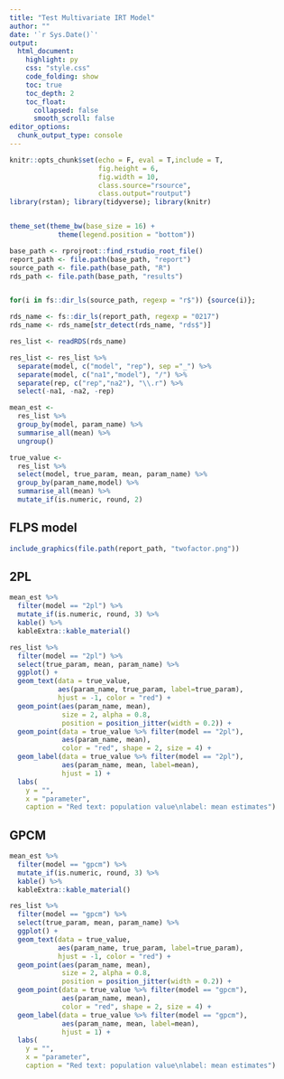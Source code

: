 ```yaml
---
title: "Test Multivariate IRT Model"
author: ""
date: '`r Sys.Date()`'
output:
  html_document:
    highlight: py
    css: "style.css"
    code_folding: show
    toc: true
    toc_depth: 2
    toc_float:
      collapsed: false
      smooth_scroll: false
editor_options:
  chunk_output_type: console
---
```



```r
knitr::opts_chunk$set(echo = F, eval = T,include = T,
                      fig.height = 6,
                      fig.width = 10,
                      class.source="rsource",
                      class.output="routput")
library(rstan); library(tidyverse); library(knitr)


theme_set(theme_bw(base_size = 16) +
            theme(legend.position = "bottom"))

base_path <- rprojroot::find_rstudio_root_file()
report_path <- file.path(base_path, "report")
source_path <- file.path(base_path, "R")
rds_path <- file.path(base_path, "results")


for(i in fs::dir_ls(source_path, regexp = "r$")) {source(i)};

rds_name <- fs::dir_ls(report_path, regexp = "0217")
rds_name <- rds_name[str_detect(rds_name, "rds$")]

res_list <- readRDS(rds_name)

res_list <- res_list %>%
  separate(model, c("model", "rep"), sep ="_") %>% 
  separate(model, c("na1","model"), "/") %>% 
  separate(rep, c("rep","na2"), "\\.r") %>% 
  select(-na1, -na2, -rep)

mean_est <-
  res_list %>% 
  group_by(model, param_name) %>% 
  summarise_all(mean) %>% 
  ungroup()

true_value <- 
  res_list %>% 
  select(model, true_param, mean, param_name) %>% 
  group_by(param_name,model) %>% 
  summarise_all(mean) %>% 
  mutate_if(is.numeric, round, 2)


```


## FLPS model

```r
include_graphics(file.path(report_path, "twofactor.png"))
```

## 2PL

```r
mean_est %>% 
  filter(model == "2pl") %>% 
  mutate_if(is.numeric, round, 3) %>% 
  kable() %>% 
  kableExtra::kable_material()
```


```r
res_list %>% 
  filter(model == "2pl") %>% 
  select(true_param, mean, param_name) %>% 
  ggplot() +
  geom_text(data = true_value,
            aes(param_name, true_param, label=true_param),
            hjust = -1, color = "red") +
  geom_point(aes(param_name, mean),
             size = 2, alpha = 0.8,
             position = position_jitter(width = 0.2)) +
  geom_point(data = true_value %>% filter(model == "2pl"),
             aes(param_name, mean),
             color = "red", shape = 2, size = 4) +
  geom_label(data = true_value %>% filter(model == "2pl"),
             aes(param_name, mean, label=mean),
             hjust = 1) +
  labs(
    y = "",
    x = "parameter",
    caption = "Red text: population value\nlabel: mean estimates")
```


## GPCM

```r
mean_est %>% 
  filter(model == "gpcm") %>% 
  mutate_if(is.numeric, round, 3) %>% 
  kable() %>% 
  kableExtra::kable_material()
```

```r
res_list %>% 
  filter(model == "gpcm") %>% 
  select(true_param, mean, param_name) %>% 
  ggplot() +
  geom_text(data = true_value,
            aes(param_name, true_param, label=true_param),
            hjust = -1, color = "red") +
  geom_point(aes(param_name, mean),
             size = 2, alpha = 0.8,
             position = position_jitter(width = 0.2)) +
  geom_point(data = true_value %>% filter(model == "gpcm"),
             aes(param_name, mean),
             color = "red", shape = 2, size = 4) +
  geom_label(data = true_value %>% filter(model == "gpcm"),
             aes(param_name, mean, label=mean),
             hjust = 1) +
  labs(
    y = "",
    x = "parameter",
    caption = "Red text: population value\nlabel: mean estimates")

```

